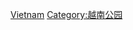 {{Commonscat|Amusement parks in Vietnam}}

[[Category:各国主题公园|Vietnam]]
[[Category:越南公园|Category:越南公园]]